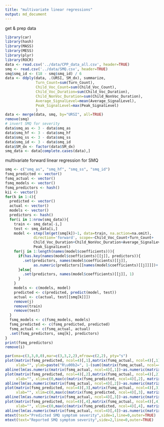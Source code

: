 ```yaml
---
title: "multivariate linear regressions"
output: md_document
---
```


get & prep data
```r
library(car)
library(hash)
library(MASS)
library(MESS)
library(plyr)
library(ROCR)
data <- read.csv('../data/CPP_data_all.csv', header=TRUE)
smq <- read.csv('../data/SMQ.csv', header=TRUE)
smq$smq_id <- (18 - smq$smq_id) / 6
data <- ddply(data, .(URSI, SM_dx), summarize,
              Turn_Count=sum(Turn_Count),
              Child_Voc_Count=sum(Child_Voc_Count),
              Child_Voc_Duration=sum(Child_Voc_Duration),
              Child_NonVoc_Duration=sum(Child_NonVoc_Duration),
              Average_SignalLevel=mean(Average_SignalLevel),
              Peak_SignalLevel=max(Peak_SignalLevel)
              )
data <- merge(data, smq, by="URSI", all=TRUE)
remove(smq)
# invert SMQ for severity
data$smq_as <- 3 - data$smq_as
data$smq_hf <- 3 - data$smq_hf
data$smq_ss <- 3 - data$smq_ss
data$smq_id <- 3 - data$smq_id
data$SM_dx <- factor(data$SM_dx)
smq_data <- data[complete.cases(data),]
```

multivariate forward linear regression for SMQ
```r
smq <- c("smq_as", "smq_hf", "smq_ss", "smq_id")
fsmq_predicted <- vector()
fsmq_actual <- vector()
fsmq_models <- vector()
fsmq_predictors <- hash()
kii <- vector()
for(k in 1:4){
  predicted <- vector()
  actual <- vector()
  models <- vector()
  predictors <- hash()
  for(i in 1:nrow(smq_data)){
    train <- smq_data[-i,]
    test <- smq_data[i,]
    model <- step(lm(get(smq[k])~1, data=train, na.action=na.omit),
             direction='forward', scope=~Child_Voc_Count+Turn_Count+
             Child_Voc_Duration+Child_NonVoc_Duration+Average_SignalLevel+
             Peak_SignalLevel)
    for(j in 1:length(names(model$coefficients))){
      if(has.key(names(model$coefficients)[[j]], predictors)){
        .set(predictors, names(model$coefficients)[[j]],
             as.numeric(predictors[[names(model$coefficients)[[j]]]])+ 1)
      }else{
        .set(predictors, names(model$coefficients)[[j]], 1)
      }
    }
    models <- c(models, model)
    predicted <- c(predicted, predict(model, test))
    actual <- c(actual, test[[smq[k]]])
    remove(j)
    remove(train)
    remove(test)
  }
  fsmq_models <- c(fsmq_models, models)
  fsmq_predicted <- c(fsmq_predicted, predicted)
  fsmq_actual <- c(fsmq_actual, actual)
  .set(fsmq_predictors, smq[k], predictors)
}
print(fsmq_predictors)
remove(i)
```

```r
par(oma=c(3,3,0,0),mar=c(3,3,2,2),mfrow=c(2,2), pty="s")
plot(matrix(fsmq_predicted, ncol=4)[,1],matrix(fsmq_actual, ncol=4)[,1], type='p',
     xlab="", ylab=paste("R\u00b2=", 1-(sum((matrix(fsmq_actual, ncol=4)[,1]-matrix(fsmq_predicted, ncol=4)[,1])^2)/sum((matrix(fsmq_actual, ncol=4)[,1]-mean(matrix(fsmq_actual, ncol=4)[,1]))^2)), "\nP's r=", cor(matrix(fsmq_predicted, ncol=4)[,1], matrix(fsmq_actual, ncol=4)[,1])), xlim=c(0,max(c(matrix(fsmq_predicted, ncol=4)[,1], matrix(fsmq_actual, ncol=4)[,1]))), ylim=c(0,max(c(matrix(fsmq_predicted, ncol=4)[,1], matrix(fsmq_actual, ncol=4)[,1]))), asp=1, main="at school")
abline(lm(as.numeric(matrix(fsmq_actual, ncol=4)[,1])~as.numeric(matrix(fsmq_predicted, ncol=4)[,1])))
plot(matrix(fsmq_predicted, ncol=4)[,2],matrix(fsmq_actual, ncol=4)[,2], type='p',
     xlab="", xlim=c(0,max(c(matrix(fsmq_predicted, ncol=4)[,2], matrix(fsmq_actual, ncol=4)[,2]))), ylim=c(0,max(c(matrix(fsmq_predicted, ncol=4)[,2], matrix(fsmq_actual, ncol=4)[,2]))), asp=1, main="home / family", ylab=paste("R\u00b2=", 1-(sum((matrix(fsmq_actual, ncol=4)[,2]-matrix(fsmq_predicted, ncol=4)[,2])^2)/sum((matrix(fsmq_actual, ncol=4)[,2]-mean(matrix(fsmq_actual, ncol=4)[,2]))^2)), "\nP's r=", cor(matrix(fsmq_predicted, ncol=4)[,2], matrix(fsmq_actual, ncol=4)[,2])))
abline(lm(as.numeric(matrix(fsmq_actual, ncol=4)[,2])~as.numeric(matrix(fsmq_predicted, ncol=4)[,2])))
plot(matrix(fsmq_predicted, ncol=4)[,3],matrix(fsmq_actual, ncol=4)[,3], type='p',
     xlab="", xlim=c(0,max(c(matrix(fsmq_predicted, ncol=4)[,3], matrix(fsmq_actual, ncol=4)[,3]))), ylim=c(0,max(c(matrix(fsmq_predicted, ncol=4)[,3], matrix(fsmq_actual, ncol=4)[,3]))), asp=1, main="in social situations\n(outside of school)", ylab=paste("R\u00b2=", 1-(sum((matrix(fsmq_actual, ncol=4)[,3]-matrix(fsmq_predicted, ncol=4)[,3])^2)/sum((matrix(fsmq_actual, ncol=4)[,3]-mean(matrix(fsmq_actual, ncol=4)[,3]))^2)), "\nP's r=", cor(matrix(fsmq_predicted, ncol=4)[,3], matrix(fsmq_actual, ncol=4)[,3])))
abline(lm(as.numeric(matrix(fsmq_actual, ncol=4)[,3])~as.numeric(matrix(fsmq_predicted, ncol=4)[,3])))
plot(matrix(fsmq_predicted, ncol=4)[,4],matrix(fsmq_actual, ncol=4)[,4], type='p',
     xlab="", xlim=c(0,max(c(matrix(fsmq_predicted, ncol=4)[,4], matrix(fsmq_actual, ncol=4)[,4]))), ylim=c(0,max(c(matrix(fsmq_predicted, ncol=4)[,4], matrix(fsmq_actual, ncol=4)[,4]))), asp=1, main="interference / distress", ylab=paste("R\u00b2=", 1-(sum((matrix(fsmq_actual, ncol=4)[,4]-matrix(fsmq_predicted, ncol=4)[,4])^2)/sum((matrix(fsmq_actual, ncol=4)[,4]-mean(matrix(fsmq_actual, ncol=4)[,4]))^2)), "\nP's r=", cor(matrix(fsmq_predicted, ncol=4)[,4], matrix(fsmq_actual, ncol=4)[,4])))
abline(lm(as.numeric(matrix(fsmq_actual, ncol=4)[,4])~as.numeric(matrix(fsmq_predicted, ncol=4)[,4])))
mtext(text="Predicted SMQ symptom severity",side=1,line=0,outer=TRUE)
mtext(text="Reported SMQ symptom severity",side=2,line=0,outer=TRUE)
```

